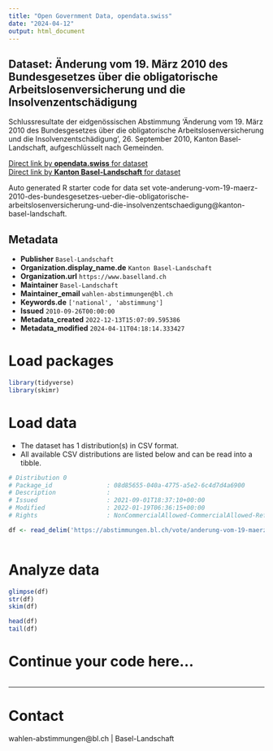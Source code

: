 ```yaml
---
title: "Open Government Data, opendata.swiss"
date: "2024-04-12"
output: html_document
---
```


## Dataset: Änderung vom 19. März 2010 des Bundesgesetzes über die obligatorische Arbeitslosenversicherung und die Insolvenzentschädigung

Schlussresultate der eidgenössischen Abstimmung 'Änderung vom 19. März 2010 des Bundesgesetzes über die obligatorische Arbeitslosenversicherung und die Insolvenzentschädigung', 26. September 2010, Kanton Basel-Landschaft, aufgeschlüsselt nach Gemeinden.

[Direct link by **opendata.swiss** for dataset](https://opendata.swiss/de/dataset/anderung-vom-19-marz-2010-des-bundesgesetzes-uber-die-obligatorische-arbeitslosenversicherung-u)<br>
[Direct link by **Kanton Basel-Landschaft** for dataset](https://abstimmungen.bl.ch/vote/anderung-vom-19-maerz-2010-des-bundesgesetzes-ueber-die-obligatorische-arbeitslosenversicherung-und-die-insolvenzentschaedigung/data)

Auto generated R starter code for data set vote-anderung-vom-19-maerz-2010-des-bundesgesetzes-ueber-die-obligatorische-arbeitslosenversicherung-und-die-insolvenzentschaedigung@kanton-basel-landschaft.

## Metadata

- **Publisher** `Basel-Landschaft`
- **Organization.display_name.de** `Kanton Basel-Landschaft`
- **Organization.url** `https://www.baselland.ch`
- **Maintainer** `Basel-Landschaft`
- **Maintainer_email** `wahlen-abstimmungen@bl.ch`
- **Keywords.de** `['national', 'abstimmung']`
- **Issued** `2010-09-26T00:00:00`
- **Metadata_created** `2022-12-13T15:07:09.595386`
- **Metadata_modified** `2024-04-11T04:18:14.333427`


# Load packages

```r

library(tidyverse)
library(skimr)

```

# Load data

-   The dataset has 1 distribution(s) in CSV format.
-   All available CSV distributions are listed below and can be read into a tibble.

```r

# Distribution 0
# Package_id               : 08d85655-040a-4775-a5e2-6c4d7d4a6900
# Description              : 
# Issued                   : 2021-09-01T18:37:10+00:00
# Modified                 : 2022-01-19T06:36:15+00:00
# Rights                   : NonCommercialAllowed-CommercialAllowed-ReferenceRequired

df <- read_delim('https://abstimmungen.bl.ch/vote/anderung-vom-19-maerz-2010-des-bundesgesetzes-ueber-die-obligatorische-arbeitslosenversicherung-und-die-insolvenzentschaedigung/data-csv')



```

# Analyze data

```r

glimpse(df)
str(df)
skim(df)

head(df)
tail(df)

```

# Continue your code here...

```r

```

------------------------------------------------------------------------

# Contact

wahlen-abstimmungen@bl.ch | Basel-Landschaft
